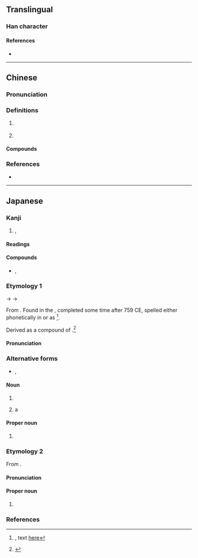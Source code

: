 {{character info/new}}
==Translingual==

===Han character===
{{Han char|rn=85|rad=水|as=13|sn=16|four=31137|canj=EMBI,XEMBI|ids=⿰氵零}}

====References====
* {{Han ref|kx=0653.110|dkj=18398|dj=1063.110|hdz=31754.120|uh=6FAA|ud=28586|bh=E9FB|bd=59899}}

----

==Chinese==
{{zh-forms}}

===Pronunciation===
{{zh-pron
|m=líng
|c=ling4
|mc=y
|oc=y
|cat=
}}

===Definitions===
{{zh-hanzi}}

# {{n-g|The name of a body of water.}} {{attention|zh|is this the 澪渠 below?}}
# {{zh-alt-form|泠}}

====Compounds====
{{zh-der|澪渠}}

===References===
* {{R:twedu|C06468}}

----

==Japanese==

===Kanji===
{{ja-kanji|grade=|rs=水13}}
# {{l|en|waterway}}, {{l|en|channel}}

====Readings====
{{ja-readings
|goon=りょう<りやう
|kanon=れい
|kun=みお-<みを-
|nanori=みほ, みよ
}}

====Compounds====
{{der-top|Compounds}}
* {{ja-r|澪%標|れい%ひょう}}, {{ja-r|澪%標|みお%つくし|[[perch]], [[mark]]s in a [[water]] [[channel]]}}
{{der-bottom}}

===Etymology 1===
{{ja-kanjitab|yomi=k|みお}}

{{IPAchar|/mi<sub>1</sub> wo/}} → {{IPAchar|/miwo/}} → {{IPAchar|/mio/}}

From {{inh|ja|ojp|-|sort=みお}}.  Found in the ''{{w|Man'yōshū}}'', completed some time after 759 CE, spelled either phonetically in ''{{w|man'yōgana}}'' or as {{m|ja|水尾}}<ref name="MYS">{{RQ:Manyoshu|7|1108}}, text [http://jti.lib.virginia.edu/japanese/manyoshu/Man7Yos.html#1108 here]</ref>.

Derived as a compound of {{compound|lang=ja|sort=みお|水|tr1=mi|t1=water|pos1=ancient combining form|緒|tr2=wo</i>, modern reading <i>o|t2=cord; something long and continuing|pos2=likely cognate with {{m|ja|尾|tr=o||tail}} from the sense of “something long and continuing from the end of the main body”}}.<ref name="KDJ">{{R:Kokugo Dai Jiten}}</ref>

====Pronunciation====
{{ja-pron|yomi=kun|みお|acc=0|acc_ref=DJR,NHK|acc2=1|acc2_ref=DJR,NHK}}

===Alternative forms===
* {{ja-l|水尾}}, {{ja-l|水脈}}

====Noun====
{{ja-noun|みお|hhira=みを}}

# {{l|en|waterway}}
# {{qualifier|more specifically}} a {{l|en|navigable}} {{l|en|channel}}

====Proper noun====
{{ja-pos|proper noun|みお}}

# {{given name|female|lang=ja|sort=みお}}

===Etymology 2===
{{ja-kanjitab|yomi=o|れい}}

From {{der|ja|ltc|-}} {{ltc-l|澪}}.

====Pronunciation====
{{ja-pron|yomi=kanon|れい}}

====Proper noun====
{{ja-pos|proper noun|れい}}

# {{given name|unisex|lang=ja|sort=れい}}

===References===
<references/>